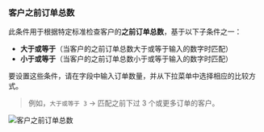 ### 客户之前订单总数

此条件用于根据特定标准检查客户的**之前订单总数**，基于以下子条件之一：

- **大于或等于**（当客户的之前订单总数大于或等于输入的数字时匹配）
- **小于或等于**（当客户的之前订单总数小于或等于输入的数字时匹配）

要设置这些条件，请在字段中输入订单数量，并从下拉菜单中选择相应的比较方式。

> 例如，`大于或等于 3` → 匹配之前下过 3 个或更多订单的客户。

<img
  src="/images/essentials/condition-sets/customer-total-previous-orders.webp"
  alt="客户之前订单总数"
/>
